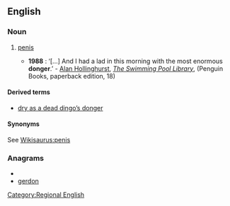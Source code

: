 ==English==

===Noun===
{{en-noun}}

# {{British|Africa|Australia|informal|lang=en}} [[penis]]
#*'''1988''' : ‘[...] And I had a lad in this morning with the most enormous '''donger'''.’ - [[w:Alan Hollinghurst|Alan Hollinghurst]], ''[[w:The Swimming Pool Library|The Swimming Pool Library]]'', (Penguin Books, paperback edition, 18)

====Derived terms====
* [[dry as a dead dingo's donger|dry as a dead dingo’s donger]]

====Synonyms====
See [[Wikisaurus:penis]]

===Anagrams===
* {{alphagram|degnor}}
* [[gerdon#English|gerdon]]


[[Category:Regional English]]